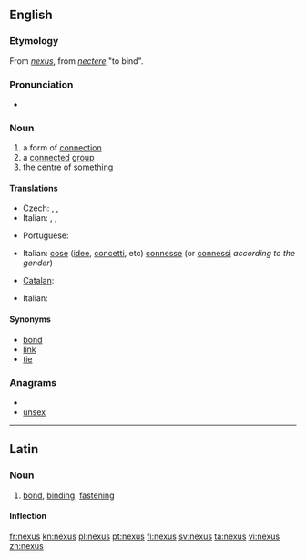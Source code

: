 {{wikipedia|dab=nexus}}
==English==

===Etymology===
From {{etyl|la}} ''[[#Latin|nexus]]'', from ''[[nectere]]'' "to bind".

===Pronunciation===
* {{IPA|/ˈnɛksəs/}}
*: {{rhymes|ɛksəs}}

===Noun===
{{en-noun|pl=nexuses|pl2=nexus}}

# a form of [[connection]]
# a [[connect]]ed [[group]]
# the [[centre]] of [[something]]

====Translations====
{{trans-top|connection}}
* Czech: {{t|cs|souvislost|f}},  {{t|cs|spojení|n}},  {{t|cs|nexus|m}}
* Italian: {{t+|it|nesso|m}}, {{t+|it|legame|m}}, {{t+|it|connessione|f}}
{{trans-mid}}
* Portuguese: {{t+|pt|nexo|m}}
{{trans-bottom}}

{{trans-top|connected group}}
* Italian: [[cose]] ([[idee]], [[concetti]], etc) [[connesse]] (or [[connessi]] ''according to the gender'')
{{trans-mid}}
{{trans-bottom}}

{{trans-top|centre of something}}
* [[Catalan]]: {{t-|ca|central|f}}
{{trans-mid}}
* Italian: {{t+|it|centro|m}}
{{trans-bottom}}

====Synonyms====
* [[bond]]
* [[link]]
* [[tie]]

===Anagrams===
* {{alphagram|ensux}}
* [[unsex#English|unsex]]

----

==Latin==

===Noun===
{{la-noun|nexus|nexus|nexūs|m|fourth}}

# [[bond]], [[binding]], [[fastening]]

====Inflection====
{{ladecl4}}
{{la-decl-4th|nex}}

[[fr:nexus]]
[[kn:nexus]]
[[pl:nexus]]
[[pt:nexus]]
[[fi:nexus]]
[[sv:nexus]]
[[ta:nexus]]
[[vi:nexus]]
[[zh:nexus]]